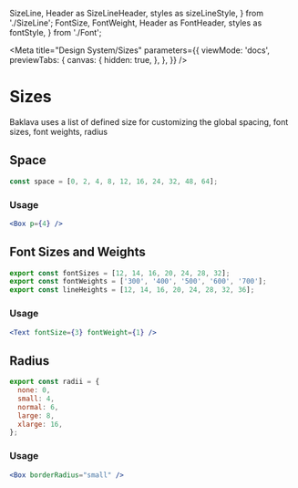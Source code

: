   SizeLine,
  Header as SizeLineHeader,
  styles as sizeLineStyle,
} from './SizeLine';
  FontSize,
  FontWeight,
  Header as FontHeader,
  styles as fontStyle,
} from './Font';

<Meta
  title="Design System/Sizes"
  parameters={{
    viewMode: 'docs',
    previewTabs: {
      canvas: {
        hidden: true,
      },
    },
  }}
/>

# Sizes

Baklava uses a list of defined size for customizing the global spacing, font sizes, font weights, radius

## Space

```jsx
const space = [0, 2, 4, 8, 12, 16, 24, 32, 48, 64];
```

<div style={sizeLineStyle.sizeLineContainer}>
  <SizeLineHeader />
  <SizeLine value="0" pixels="0" />
  <SizeLine value="1" pixels="2" />
  <SizeLine value="2" pixels="4" />
  <SizeLine value="3" pixels="8" />
  <SizeLine value="4" pixels="12" />
  <SizeLine value="5" pixels="16" />
  <SizeLine value="6" pixels="24" />
  <SizeLine value="7" pixels="32" />
  <SizeLine value="8" pixels="48" />
  <SizeLine value="9" pixels="64" />
</div>

### Usage

```jsx
<Box p={4} />
```

## Font Sizes and Weights

```jsx
export const fontSizes = [12, 14, 16, 20, 24, 28, 32];
export const fontWeights = ['300', '400', '500', '600', '700'];
export const lineHeights = [12, 14, 16, 20, 24, 28, 32, 36];
```

<div style={fontStyle.fontContainer}>
<div style={fontStyle.fontSubContainer}>
  <FontHeader text="Font Size" />
  <FontSize fontSize={12} />
  <FontSize fontSize={14} />
  <FontSize fontSize={16} />
  <FontSize fontSize={20} />
  <FontSize fontSize={24} />
  <FontSize fontSize={28} />
  <FontSize fontSize={32} />
</div>

<div style={fontStyle.fontSubContainer}>
  <FontHeader text="Font Weight" />
  <FontWeight fontWeight="300" />
  <FontWeight fontWeight="400" />
  <FontWeight fontWeight="500"/>
  <FontWeight fontWeight="600" />
  <FontWeight fontWeight="700" />
</div>
</div>

### Usage

```jsx
<Text fontSize={3} fontWeight={1} />
```

## Radius

```jsx
export const radii = {
  none: 0,
  small: 4,
  normal: 6,
  large: 8,
  xlarge: 16,
};
```

<div style={fontStyle.fontSubContainer}>
  <FontHeader text="Radius" />
  <Radius radius={0} value="none" />
  <Radius radius={4} value="small" />
  <Radius radius={6} value="normal" />
  <Radius radius={8} value="large" />
  <Radius radius={16} value="xlarge" />
</div>

### Usage

```jsx
<Box borderRadius="small" />
```
